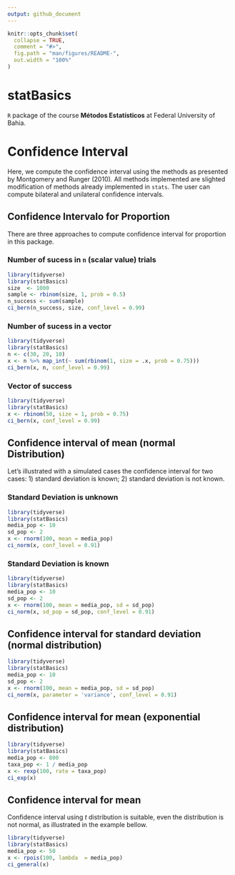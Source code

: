 ```yaml
---
output: github_document
---
```


<!-- README.md is generated from README.Rmd. Please edit that file -->

```r
knitr::opts_chunk$set(
  collapse = TRUE,
  comment = "#>",
  fig.path = "man/figures/README-",
  out.width = "100%"
)
```

# statBasics

`R` package of the course **Métodos Estatísticos** at Federal University of Bahia.

# Confidence Interval

Here, we compute the confidence interval using the methods as presented by Montgomery and Runger (2010). All methods implemented are slighted modification of methods already implemented in `stats`. The user can compute bilateral and unilateral confidence intervals.

## Confidence Intervalo for Proportion

There are three approaches to compute confidence interval for proportion in this package. 

### Number of sucess in `n` (scalar value) trials

```r
library(tidyverse)
library(statBasics)
size  <- 1000
sample <- rbinom(size, 1, prob = 0.5)
n_success <- sum(sample)
ci_bern(n_success, size, conf_level = 0.99)
```

### Number of sucess in a vector

```r
library(tidyverse)
library(statBasics)
n <- c(30, 20, 10)
x <- n %>% map_int(~ sum(rbinom(1, size = .x, prob = 0.75)))
ci_bern(x, n, conf_level = 0.99)
```

### Vector of success

```r
library(tidyverse)
library(statBasics)
x <- rbinom(50, size = 1, prob = 0.75)
ci_bern(x, conf_level = 0.99)
```

## Confidence interval of mean (normal Distribution)

Let's illustrated with a simulated cases the confidence interval for two cases: 1)  standard deviation is known; 2) standard deviation is not known.

### Standard Deviation is unknown

```r
library(tidyverse)
library(statBasics)
media_pop <- 10
sd_pop <- 2
x <- rnorm(100, mean = media_pop)
ci_norm(x, conf_level = 0.91)
```

### Standard Deviation is known

```r
library(tidyverse)
library(statBasics)
media_pop <- 10
sd_pop <- 2
x <- rnorm(100, mean = media_pop, sd = sd_pop)
ci_norm(x, sd_pop = sd_pop, conf_level = 0.91)
```

## Confidence interval for standard deviation (normal distribution)

```r
library(tidyverse)
library(statBasics)
media_pop <- 10
sd_pop <- 2
x <- rnorm(100, mean = media_pop, sd = sd_pop)
ci_norm(x, parameter = 'variance', conf_level = 0.91)
```

## Confidence interval for mean (exponential distribution)

```r
library(tidyverse)
library(statBasics)
media_pop <- 800
taxa_pop <- 1 / media_pop
x <- rexp(100, rate = taxa_pop)
ci_exp(x)
```

## Confidence interval for mean

Confidence interval using *t* distribution is suitable, even the distribution is not normal, as illustrated in the example bellow.

```r
library(tidyverse)
library(statBasics)
media_pop <- 50
x <- rpois(100, lambda  = media_pop)
ci_general(x)
```
